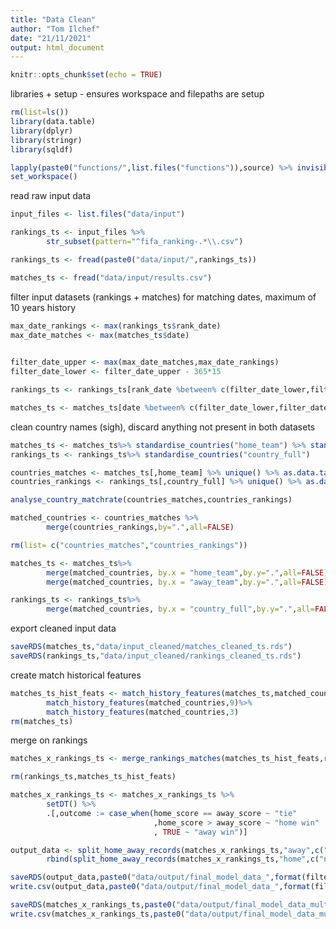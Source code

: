 ```yaml
---
title: "Data Clean"
author: "Tom Ilchef"
date: "21/11/2021"
output: html_document
---
```


```r
knitr::opts_chunk$set(echo = TRUE)
```

libraries + setup
- ensures workspace and filepaths are setup
```r
rm(list=ls())
library(data.table)
library(dplyr)
library(stringr)
library(sqldf)

lapply(paste0("functions/",list.files("functions")),source) %>% invisible()
set_workspace()
```

read raw input data
```r
input_files <- list.files("data/input") 

rankings_ts <- input_files %>% 
        str_subset(pattern="^fifa_ranking-.*\\.csv")

rankings_ts <- fread(paste0("data/input/",rankings_ts))

matches_ts <- fread("data/input/results.csv")
```

filter input datasets (rankings + matches) for matching dates, maximum of 10 years history
```r
max_date_rankings <- max(rankings_ts$rank_date)
max_date_matches <- max(matches_ts$date)
        

filter_date_upper <- max(max_date_matches,max_date_rankings)
filter_date_lower <- filter_date_upper - 365*15

rankings_ts <- rankings_ts[rank_date %between% c(filter_date_lower,filter_date_upper)]

matches_ts <- matches_ts[date %between% c(filter_date_lower,filter_date_upper)]
```


clean country names (sigh), discard anything not present in both datasets
```r
matches_ts <- matches_ts%>% standardise_countries("home_team") %>% standardise_countries("away_team")
rankings_ts <- rankings_ts%>% standardise_countries("country_full")

countries_matches <- matches_ts[,home_team] %>% unique() %>% as.data.table() 
countries_rankings <- rankings_ts[,country_full] %>% unique() %>% as.data.table() 

analyse_country_matchrate(countries_matches,countries_rankings)

matched_countries <- countries_matches %>% 
        merge(countries_rankings,by=".",all=FALSE) 

rm(list= c("countries_matches","countries_rankings"))

matches_ts <- matches_ts%>% 
        merge(matched_countries, by.x = "home_team",by.y=".",all=FALSE)%>% 
        merge(matched_countries, by.x = "away_team",by.y=".",all=FALSE)

rankings_ts <- rankings_ts%>% 
        merge(matched_countries, by.x = "country_full",by.y=".",all=FALSE)

```

export cleaned input data
```r
saveRDS(matches_ts,"data/input_cleaned/matches_cleaned_ts.rds")
saveRDS(rankings_ts,"data/input_cleaned/rankings_cleaned_ts.rds")
```


create match historical features
```r
matches_ts_hist_feats <- match_history_features(matches_ts,matched_countries,3) %>%
        match_history_features(matched_countries,9)%>%
        match_history_features(matched_countries,3)
rm(matches_ts)
```

merge on rankings
```r
matches_x_rankings_ts <- merge_rankings_matches(matches_ts_hist_feats,rankings_ts)

rm(rankings_ts,matches_ts_hist_feats)

matches_x_rankings_ts <- matches_x_rankings_ts %>% 
        setDT() %>%
        .[,outcome := case_when(home_score == away_score ~ "tie"
                                ,home_score > away_score ~ "home win"
                                , TRUE ~ "away win")]

```


```r
output_data <- split_home_away_records(matches_x_rankings_ts,"away",c("neutral","tournament","date")) %>% 
        rbind(split_home_away_records(matches_x_rankings_ts,"home",c("neutral","tournament","date")))

saveRDS(output_data,paste0("data/output/final_model_data_",format(filter_date_upper,"_%d%b%y"),".rds"))
write.csv(output_data,paste0("data/output/final_model_data_",format(filter_date_upper,"_%d%b%y"),".csv"))

saveRDS(matches_x_rankings_ts,paste0("data/output/final_model_data_multiclass_",format(filter_date_upper,"_%d%b%y"),".rds"))
write.csv(matches_x_rankings_ts,paste0("data/output/final_model_data_multiclass_",format(filter_date_upper,"_%d%b%y"),".csv"))
```

